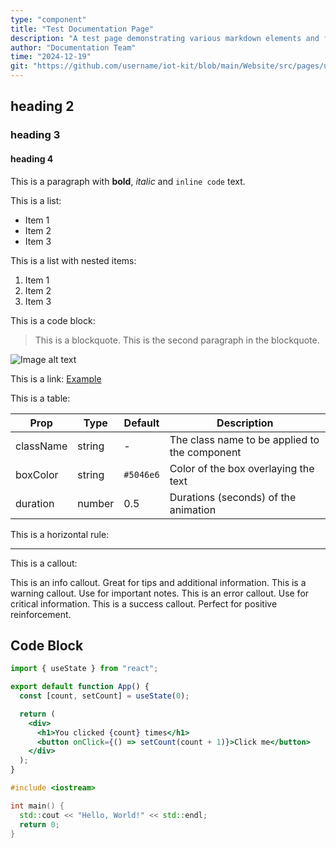 ```yaml
---
type: "component"
title: "Test Documentation Page"
description: "A test page demonstrating various markdown elements and formatting options"
author: "Documentation Team"
time: "2024-12-19"
git: "https://github.com/username/iot-kit/blob/main/Website/src/pages/uikit/docs/test.mdx"
---
```


<DocumentHeader 
  title="Test Documentation Page"
  description="A test page demonstrating various markdown elements and formatting options"
  author="Documentation Team"
  time="2024-12-19"
  git="https://github.com/username/iot-kit/blob/main/Website/src/pages/uikit/docs/test.mdx"
/>

## heading 2

### heading 3

#### heading 4

This is a paragraph with **bold**, *italic* and `inline code` text.

This is a list:

- Item 1
- Item 2
- Item 3

This is a list with nested items:

1. Item 1
2. Item 2
3. Item 3

This is a code block:

> This is a blockquote.
> This is the second paragraph in the blockquote.

![Image alt text](https://scontent.fdad3-6.fna.fbcdn.net/v/t39.30808-6/524170111_3975314792732946_1557741597842447496_n.jpg?_nc_cat=107&ccb=1-7&_nc_sid=aa7b47&_nc_eui2=AeFQFQVFUopO4V_5KehgC004G0hp1fHnaY0bSGnV8edpjUK_TvuSlmppGbCf1JNAXsxvpnOXB_k6sP75UfGDwQi7&_nc_ohc=IDJyRyZnMicQ7kNvwF1HcHH&_nc_oc=AdkTHiPWkGvyc3Kx8kIXqimIq4BAvi5euLxHwN2u0h2VUz4jr-AzqR-O730WSkYNfIP6SeFXR9KhCXl-NahxeKDA&_nc_zt=23&_nc_ht=scontent.fdad3-6.fna&_nc_gid=3FNV0A6XHvLhSe7Jhy3cSw&oh=00_AfTsJ4AlcsLOJw6m8NujmMncT4qLkbxZkwP7qI-PpFLK3w&oe=6888C1DB)

This is a link: [Example](https://example.com)

This is a table:

| Prop        | Type     | Default   | Description                                   |
| ----------- | -------- | --------- | --------------------------------------------- |
| className | string | -       | The class name to be applied to the component |
| boxColor  | string | `#5046e6` | Color of the box overlaying the text          |
| duration  | number | 0.5     | Durations (seconds) of the animation          |

This is a horizontal rule:

---

This is a callout:

<Callout type="info">
  This is an info callout. Great for tips and additional information.
</Callout>

<Callout type="warning">
  This is a warning callout. Use for important notes.
</Callout>

<Callout type="error">
  This is an error callout. Use for critical information.
</Callout>

<Callout type="success">
  This is a success callout. Perfect for positive reinforcement.
</Callout>

## Code Block

```jsx
import { useState } from "react";

export default function App() {
  const [count, setCount] = useState(0);

  return (
    <div>
      <h1>You clicked {count} times</h1>
      <button onClick={() => setCount(count + 1)}>Click me</button>
    </div>
  );
}
```

```cpp 
#include <iostream>

int main() {
  std::cout << "Hello, World!" << std::endl;
  return 0;
}
```

<YouTube url="https://youtu.be/7qJx5RkOVV0?si=TnU4wDbg92k-aPu8"/>

